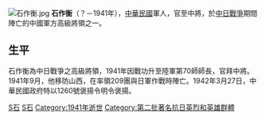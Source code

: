 [[File:石作衡.jpg|thumb]]
'''石作衡'''（？－1941年），[[中華民國|中華民國]]軍人，官至中將，於[[中国抗日战争|中日戰爭]]期間陣亡的中國軍方高級將領之一。

==生平==
石作衡為中日戰爭之高級將領，1941年因戰功升至陸軍第70師師長，官拜中將。1941年9月，他移防山西，在率領209團與日軍作戰時陣亡。1942年3月27日，中華民國政府特以1260號褒揚令明令褒揚。

[[Category:中華民國大陸時期軍事人物|S石]]
[[Category:中国抗日战争牺牲者|S石]]
[[Category:1941年逝世|Category:1941年逝世]]
[[Category:第二批著名抗日英烈和英雄群體|Category:第二批著名抗日英烈和英雄群體]]